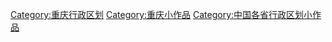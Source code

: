 {{Hiddencat}}
[[Category:重庆行政区划|Category:重庆行政区划]]
[[Category:重庆小作品|Category:重庆小作品]]
[[Category:中国各省行政区划小作品|Category:中国各省行政区划小作品]]